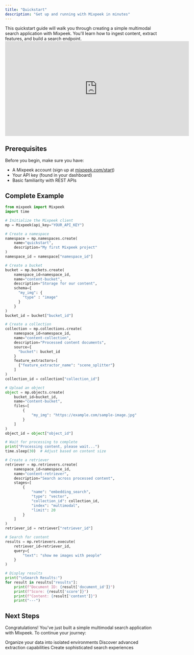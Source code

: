 ```yaml
---
title: "Quickstart"
description: "Get up and running with Mixpeek in minutes"
---
```


<Note>
  This quickstart guide will walk you through creating a simple multimodal search application with Mixpeek. You'll learn how to ingest content, extract features, and build a search endpoint.
</Note>

<iframe
  width="600"
  height="310"
  src="https://d8ts56gtwtyh1.cloudfront.net/docs/warehouse/quickstart.mp4"
  frameborder="0"
  allow="accelerometer; autoplay; muted"
  allowfullscreen
  autoplay
  muted
></iframe>

## Prerequisites

Before you begin, make sure you have:

- A Mixpeek account (sign up at [mixpeek.com/start](https://mixpeek.com/start))
- Your API key (found in your dashboard)
- Basic familiarity with REST APIs

## Complete Example

```python
from mixpeek import Mixpeek
import time

# Initialize the Mixpeek client
mp = Mixpeek(api_key="YOUR_API_KEY")

# Create a namespace
namespace = mp.namespaces.create(
    name="quickstart",
    description="My first Mixpeek project"
)
namespace_id = namespace["namespace_id"]

# Create a bucket
bucket = mp.buckets.create(
    namespace_id=namespace_id,
    name="content-bucket",
    description="Storage for our content",
    schema={
      "my_img": {
        "type" : "image"
      }
    }
)
bucket_id = bucket["bucket_id"]

# Create a collection
collection = mp.collections.create(
    namespace_id=namespace_id,
    name="content-collection",
    description="Processed content documents",
    source={
      "bucket": bucket_id
    }
    feature_extractors=[
      {"feature_extractor_name": "scene_splitter"}
    ]
)
collection_id = collection["collection_id"]

# Upload an object
object = mp.objects.create(
    bucket_id=bucket_id,
    name="content-bucket",
    files=[
        {
            "my_img": "https://example.com/sample-image.jpg"
        }
    ]
)
object_id = object["object_id"]

# Wait for processing to complete
print("Processing content, please wait...")
time.sleep(30)  # Adjust based on content size

# Create a retriever
retriever = mp.retrievers.create(
    namespace_id=namespace_id,
    name="content-retriever",
    description="Search across processed content",
    stages=[
        {
            "name": "embedding_search",
            "type": "vector",
            "collection_id": collection_id,
            "index": "multimodal",
            "limit": 20
        }
    ]
)
retriever_id = retriever["retriever_id"]

# Search for content
results = mp.retrievers.execute(
    retriever_id=retriever_id,
    query={
        "text": "show me images with people"
    }
)

# Display results
print("\nSearch Results:")
for result in results["results"]:
    print(f"Document ID: {result['document_id']}")
    print(f"Score: {result['score']}")
    print(f"Content: {result['content']}")
    print("---")
```

## Next Steps

Congratulations! You've just built a simple multimodal search application with Mixpeek. To continue your journey:

<CardGroup cols={3}>
  <Card title="Learn about Namespaces" icon="folder-tree" href="/management/namespaces">
    Organize your data into isolated environments
  </Card>
  
  <Card title="Explore Feature Extractors" icon="microchip" href="/management/features">
    Discover advanced extraction capabilities
  </Card>

  <Card title="Build Powerful Retrievers" icon="magnifying-glass" href="/retrieval/overview">
    Create sophisticated search experiences
  </Card>
</CardGroup> 